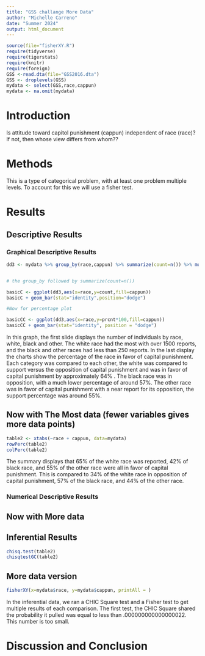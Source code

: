 ```yaml
---
title: "GSS challange More Data"
author: "Michelle Carreno"
date: "Summer 2024"
output: html_document
---
```








```r
source(file="fisherXY.R")
require(tidyverse)
require(tigerstats)
require(knitr)
require(foreign)
GSS <-read.dta(file="GSS2016.dta")
GSS <- droplevels(GSS)
mydata <- select(GSS,race,cappun)
mydata <- na.omit(mydata)
```

# Introduction

<!--In this section you explain what you are trying to show.  Where did the data come from?  What is the research or other question you are trying to answer?.  If you skimp in this section expect to be marked down in your grade. Paint a picture of the project a couple of paragraphs is expected!-->

Is attitude toward capitol punishment (cappun) independent of race (race)?
If not, then whose view differs from whom??

# Methods

<!--Decide on your methods:  use "variable analysis" or other appropriate descriptors.  Make sure to choose at least one graphical method and at least one numerical method. Discuss what data manipulations may be needed for example subsetting or other binning procedures and what sort of graphical displays and inferential tools will be used!-->

This is a type of categorical problem, with at least one problem multiple levels. To account for this we will use a fisher test.   

# Results

<!--Divide this section into two sub-sections:  One for your descriptive  results and one for your inferential results.!-->

## Descriptive Results

### Graphical Descriptive Results

<!--Graphical results here.  Make sure to show your code.  Provide appropriate labels for axes, giving units if possible, and provide a good title for the graph, too.  Use the graphical results to describe the patterns if any that exist in the data as focused toward the research question. Bottom line is to explain the features of the graph that are relevant to conforming or departing to what is expected by your null hypothesis !-->

```r
dd3 <- mydata %>% group_by(race,cappun) %>% summarize(count=n()) %>% mutate(prcnt=count/sum(count))


# the group_by followed by summarize(count=n())

basicC <- ggplot(dd3,aes(x=race,y=count,fill=cappun))
basicC + geom_bar(stat="identity",position="dodge")

#Now for percentage plot

basicCC <- ggplot(dd3,aes(x=race,y=prcnt*100,fill=cappun)) 
basicCC + geom_bar(stat="identity", position = "dodge")
```

In this graph, the first slide displays the number of individuals by race, white, black and other. The white race had the most with over 1500 reports, and the black and other races had less than 250 reports. 
 In the last display the charts show the percentage of the race in favor of capital  punishment. Each category was compared to each other, the white was compared to support versus the opposition of capital punishment and was in favor of capital punishment by approximately 64% . The black race was in opposition, with a much lower percentage of around 57%. The other race was in favor of capital punishment with a near report for its opposition, the support percentage was around 55%.



## Now with The Most data (fewer variables gives more data points)

```r
table2 <- xtabs(~race + cappun, data=mydata)
rowPerc(table2)
colPerc(table2)
```
The summary displays that 65% of the white race was reported, 42% of black race, and 55% of the other race were all in favor of capital punishment. This is compared to 34% of the white race in opposition of capital punishment, 57% of the black race, and 44% of the other race.  

### Numerical Descriptive Results

<!--Numerical results go here. Use the numerical results to describe the patterns if any that exist in the data as focused toward the research question!-->




## Now with More data



## Inferential Results

<!--State hypothesis clearly.  Make sure your discussion of the inferential test covers all the aspects that the test output produces, such as test statistic, p-value etc.  Make a decision about the null hypothesis, explain the assumptions on which the selected test/procedure was based, and why the chosen procedure satisfys the assumptions and is appropriate to answer the research question!-->

```r
chisq.test(table2)
chisqtestGC(table2)
```


## More data version
```r
fisherXY(x=mydata$race, y=mydata$cappun, printAll = )
```

 In the inferential data, we ran a CHIC Square test and a Fisher test to get multiple results of each comparison. The first test, the CHIC Square shared the probability it pulled was equal to less than .000000000000000022. This number is too small. 

# Discussion and Conclusion

<!--Discussion and conclusion here.  If you found a relationship be sure to consider whether the relationship occurs because one of the variavbles causes the other, or whether they perhasps are related for some other reason.  Watch the chapter 6 videos from the GeorgeTown videos collection.!-->
